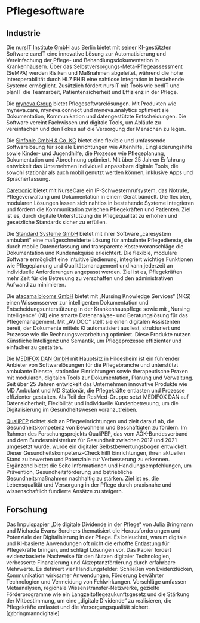 # Pflegesoftware

## Industrie

Die [nursIT Institute GmbH](https://nursit.de/nursit-home) aus Berlin bietet mit seiner KI-gestützten Software careIT eine innovative Lösung zur Automatisierung und Vereinfachung der Pflege- und Behandlungsdokumentation in Krankenhäusern. Über das Selbstversorgungs-Meta-Pflegeassessment (SeMPA) werden Risiken und Maßnahmen abgeleitet, während die hohe Interoperabilität durch HL7 FHIR eine nahtlose Integration in bestehende Systeme ermöglicht. Zusätzlich fördert nursIT mit Tools wie bedIT und planIT die Teamarbeit, Patientensicherheit und Effizienz in der Pflege.

Die [myneva Group](https://www.myneva.eu/de) bietet Pflegesoftwarelösungen. Mit Produkten wie myneva.care, myneva.connect und myneva.analytics optimiert sie Dokumentation, Kommunikation und datengestützte Entscheidungen. Die Software vereint Fachwissen und digitale Tools, um Abläufe zu vereinfachen und den Fokus auf die Versorgung der Menschen zu legen.

Die [Sinfonie GmbH & Co. KG](https://sinfonie.de/) bietet eine flexible und umfassende Softwarelösung für soziale Einrichtungen wie Altenhilfe, Eingliederungshilfe sowie Kinder- und Jugendhilfe, die Prozesse wie Pflegeplanung, Dokumentation und Abrechnung optimiert. Mit über 25 Jahren Erfahrung entwickelt das Unternehmen individuell anpassbare digitale Tools, die sowohl stationär als auch mobil genutzt werden können, inklusive Apps und Spracherfassung.

[Caretronic](https://caretronic.com/de/startseite/) bietet mit NurseCare ein IP-Schwesternrufsystem, das Notrufe, Pflegeverwaltung und Dokumentation in einem Gerät bündelt. Die flexiblen, modularen Lösungen lassen sich nahtlos in bestehende Systeme integrieren und fördern die Kommunikation zwischen Pflegekräften und Patienten. Ziel ist es, durch digitale Unterstützung die Pflegequalität zu erhöhen und gesetzliche Standards sicher zu erfüllen.

Die [Standard Systeme GmbH](https://www.standardsysteme-software.de/software/ambulante-pflege/) bietet mit ihrer Software „caresystem ambulant“ eine maßgeschneiderte Lösung für ambulante Pflegedienste, die durch mobile Datenerfassung und transparente Kostenvoranschläge die Dokumentation und Kundenakquise erleichtert. Die flexible, modulare Software ermöglicht eine intuitive Bedienung, integriert wichtige Funktionen wie Pflegeplanung und Qualitätsmanagement und kann jederzeit an individuelle Anforderungen angepasst werden. Ziel ist es, Pflegekräften mehr Zeit für die Betreuung zu verschaffen und den administrativen Aufwand zu minimieren.

Die [atacama blooms GmbH](https://www.atacama-blooms.de/) bietet mit „Nursing Knowledge Services“ (NKS) einen Wissensserver zur intelligenten Dokumentation und Entscheidungsunterstützung in der Krankenhauspflege sowie mit „Nursing Intelligence“ (NI) eine smarte Datenanalyse- und Beratungslösung für das Pflegemanagement. Mit „AVIDOC“ stellt sie einen digitalen Assistenten bereit, der Dokumente mittels KI automatisiert ausliest, strukturiert und Prozesse wie die Rechnungsverarbeitung optimiert. Diese Produkte nutzen Künstliche Intelligenz und Semantik, um Pflegeprozesse effizienter und einfacher zu gestalten.

Die [MEDIFOX DAN GmbH](https://www.medifoxdan.de/) mit Hauptsitz in Hildesheim ist ein führender Anbieter von Softwarelösungen für die Pflegebranche und unterstützt ambulante Dienste, stationäre Einrichtungen sowie therapeutische Praxen mit modularen, digitalen Tools zur Dokumentation, Planung und Verwaltung. Seit über 25 Jahren entwickelt das Unternehmen innovative Produkte wie MD Ambulant und MD Stationär, die Pflegekräfte entlasten und Prozesse effizienter gestalten. Als Teil der ResMed-Gruppe setzt MEDIFOX DAN auf Datensicherheit, Flexibilität und individuelle Kundenbetreuung, um die Digitalisierung im Gesundheitswesen voranzutreiben.

[QualiPEP](https://qualipep-gesundheitskompetenz.de/) richtet sich an Pflegeeinrichtungen und zielt darauf ab, die Gesundheitskompetenz von Bewohnern und Beschäftigten zu fördern. Im Rahmen des Forschungsprojekts QualiPEP, das vom AOK-Bundesverband und dem Bundesministerium für Gesundheit zwischen 2017 und 2021 umgesetzt wurde, wurde ein digitaler Selbstbewertungsbogen entwickelt. Dieser Gesundheitskompetenz-Check hilft Einrichtungen, ihren aktuellen Stand zu bewerten und Potenziale zur Verbesserung zu erkennen. Ergänzend bietet die Seite Informationen und Handlungsempfehlungen, um Prävention, Gesundheitsförderung und betriebliche Gesundheitsmaßnahmen nachhaltig zu stärken. Ziel ist es, die Lebensqualität und Versorgung in der Pflege durch praxisnahe und wissenschaftlich fundierte Ansätze zu steigern.

## Forschung

Das Impulspapier „Die digitale Dividende in der Pflege“ von Julia Bringmann und Michaela Evans-Borchers thematisiert die Herausforderungen und Potenziale der Digitalisierung in der Pflege. Es beleuchtet, warum digitale und KI-basierte Anwendungen oft nicht die erhoffte Entlastung für Pflegekräfte bringen, und schlägt Lösungen vor. Das Papier fordert evidenzbasierte Nachweise für den Nutzen digitaler Technologien, verbesserte Finanzierung und Akzeptanzförderung durch erfahrbare Mehrwerte. Es definiert vier Handlungsfelder: Schließen von Evidenzlücken, Kommunikation wirksamer Anwendungen, Förderung bewährter Technologien und Vermeidung von Fehlwirkungen. Vorschläge umfassen Metaanalysen, regionale Wissenstransfer-Netzwerke, gezielte Förderprogramme wie ein Langzeitpflegezukunftsgesetz und die Stärkung der Mitbestimmung, um eine „digitale Dividende“ zu realisieren, die Pflegekräfte entlastet und die Versorgungsqualität sichert. [@bringmanndigitale]
